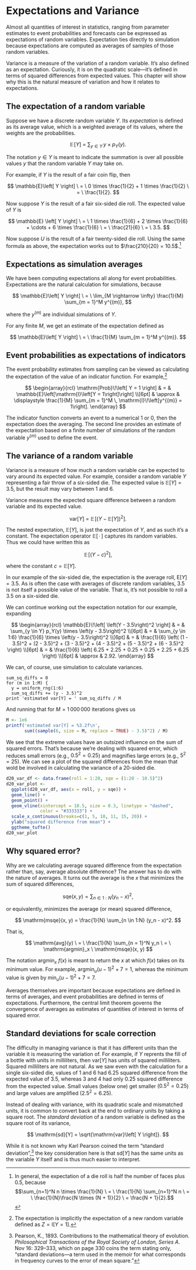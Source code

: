 # Expectations and Variance

Almost all quantities of interest in statistics, ranging from
parameter estimates to event probabilities and forecasts can be
expressed as expectations of random variables.  Expectation ties
directly to simulation because expectations are computed as averages
of samples of those random variables.

Variance is a measure of the variation of a random variable.  It's
also defined as an expectation.  Curiously, it is on the quadratic
scale---it's defined in terms of squared differences from expected
values.  This chapter will show why this is the natural measure of
variation and how it relates to expectations.

## The expectation of a random variable

Suppose we have a discrete random variable $Y$.  Its *expectation* is
defined as its average value, which is a weighted average of its
values, where the weights are the probabilities.

$$
\mathbb{E}\!\left[ Y \right]
\ = \
\sum_{y \in Y} \, y \times p_Y(y).
$$

The notation $y \in Y$ is meant to indicate the summation is over all
possible values $y$ that the random variable $Y$ may take on.

For example, if $Y$ is the result of a fair coin flip, then

$$
\mathbb{E}\left[ Y \right]
\ = \
0 \times \frac{1}{2} + 1 \times \frac{1}{2}
\ = \
\frac{1}{2}.
$$

Now suppose $Y$ is the result of a fair six-sided die roll.  The
expected value of $Y$ is

$$
\mathbb{E} \left[ Y \right]
\ = \
1 \times \frac{1}{6}
+ 2 \times \frac{1}{6}
+ \cdots
+ 6 \times \frac{1}{6}
\ = \
\frac{21}{6}
\ = \
3.5.
$$

Now suppose $U$ is the result of a fair twenty-sided die roll.  Using
the same formula as above, the expectation works out to
$\frac{210}{20} = 10.5$.^[In general, the expectation of a die roll is
half the number of faces plus 0.5, because $$\sum_{n=1}^N n \times
\frac{1}{N} \ = \ \frac{1}{N} \sum_{n=1}^N n \ = \ \frac{1}{N}\frac{N \times (N +
1)}{2} \ = \frac{N + 1}{2}.$$]


## Expectations as simulation averages

We have been computing expectations all along for event
probabilities.  Expectations are the natural calculation for
simulations, because

$$
\mathbb{E}\left[ Y \right]
\ = \
\lim_{M \rightarrow \infty} \frac{1}{M} \sum_{m = 1}^M y^{(m)},
$$

where the $y^{(m)}$ are individual simulations of $Y$.

For any finite $M$, we get an estimate of the expectation defined as

$$
\mathbb{E}\left[ Y \right]
\ = \
\frac{1}{M} \sum_{m = 1}^M y^{(m)}.
$$


## Event probabilities as expectations of indicators

The event probability estimates from sampling can be viewed as
calculating the expectation of the value of an indicator function.
For example,^[The expectation is implicitly the expectation of
a new random variable defined as $Z = \mathrm{I}[Y = 1].$]

$$
\begin{array}{rcl}
\mathrm{Prob}\!\left[ Y = 1 \right]
& = &
\mathbb{E}\left[\mathrm{I}\left[Y = 1\right]\right]
\\[6pt]
& \approx &
\displaystyle \frac{1}{M} \sum_{m = 1}^M \, \mathrm{I}\!\left[y^{(m)} = 1\right].
\end{array}
$$

The indicator function converts an event to a numerical 1 or 0, then
the expectation does the averaging.  The second line provides an
estimate of the expectation based on a finite number of simulations
of the random variable $y^{(m)}$ used to define the event.


## The variance of a random variable

Variance is a measure of how much a random variable can be expected to
vary around its expected value.  For example, consider a random
variable $Y$ representing a fair throw of a six-sided die.  The
expected value is $\mathbb{E}[Y] = 3.5$, but the result may vary
between 1 and 6.

Variance measures the expected square difference between a random
variable and its expected value.

$$
\mathrm{var}[Y]
\ = \
\mathbb{E}\!\left[
\left( Y - \mathbb{E}[Y] \right)^2
\right].
$$

The nested expectation, $\mathbb{E}[Y]$, is just the expectation
of $Y$, and as such it's a constant.  The expectation operator
$\mathbb{E}[\, \cdot \,]$ captures its random variables.  Thus we
could have written this as

$$
\mathbb{E}\!\left[ \left(Y - c\right)^2 \right],
$$

where the constant $c = \mathbb{E}[Y]$.

In our example of the six-sided die, the expectation is the average
roll, $\mathrm{E}[Y] = 3.5$.  As is often the case with averages of
discrete random variables, 3.5 is not itself a possible value of the
variable.  That is, it's not possible to roll a 3.5 on a six-sided
die.

We can continue working out the expectation notation for our example,
expanding

$$
\begin{array}{rcl}
\mathbb{E}\!\left[ \left(Y - 3.5\right)^2 \right]
& = &
\sum_{y \in Y} p_Y(y) \times \left(y - 3.5\right)^2
\\[6pt]
& = &
\sum_{y \in 1:6} \frac{1}{6} \times \left(y - 3.5\right)^2
\\[6pt]
& = &
\frac{1}{6}
\left(
(1 - 3.5)^2
+ (2 - 3.5)^2
+ (3 - 3.5)^2
+ (4 - 3.5)^2
+ (5 - 3.5)^2
+ (6 - 3.5)^2
\right)
\\[6pt]
& = & \frac{1}{6} \left(
      6.25 + 2.25 + 0.25 + 0.25 + 2.25 + 6.25
      \right)
\\[6pt]
& \approx & 2.92.
\end{array}
$$



We can, of course, use simulation to calculate variances.

```
sum_sq_diffs = 0
for (m in 1:M) {
  y = uniform_rng(1:6)
  sum_sq_diffs += (y - 3.5)^2
print 'estimated var[Y] = ' sum_sq_diffs / M
```

And running that for $M = 1\,000\,000$ iterations gives us

```r
M <- 1e6
printf('estimated var[Y] = %3.2f\n',
       sum((sample(6, size = M, replace = TRUE) - 3.5)^2) / M)
```

We see that the extreme values have an outsized influence on the sum
of squared errors.  That's because we're dealing with squared error,
which reduces small errors (e.g., $0.5^2 = 0.25$) and magnifies large
errors (e.g., $5^2 = 25$).  We can see a plot of the squared
differences from the mean that wold be involved in calculating
the variance of a 20-sided die.

```r
d20_var_df <- data.frame(roll = 1:20, sqe = (1:20 - 10.5)^2)
d20_var_plot <-
  ggplot(d20_var_df, aes(x = roll, y = sqe)) +
  geom_line() +
  geom_point() +
  geom_vline(xintercept = 10.5, size = 0.3, linetype = "dashed",
             color = "#333333") +
  scale_x_continuous(breaks=c(1, 5, 10, 11, 15, 20)) +
  ylab("squared difference from mean") +
  ggtheme_tufte()
d20_var_plot
```

## Why squared error?

Why are we calculating average squared difference from the expectation
rather than, say, average absolute difference?  The answer has to do
with the nature of averages.   It turns out the average is the $x$
that minimizes the sum of squared differences,

$$
\mathrm{sqe}(x, y) = \sum_{n \in 1:N} (y_n - x)^2,
$$

or equivalently, minimizes the average (or mean) squared difference,

$$
\mathrm{msqe}(x, y) = \frac{1}{N} \sum_{n \in 1:N} (y_n - x)^2.
$$

That is,

$$
\mathrm{avg}(y)
\ = \
\frac{1}{N} \sum_{n = 1}^N y_n
\ = \
\mathrm{argmin}_x \ \mathrm{msqe}(x, y)
$$

The notation $\mathrm{argmin}_x \ f(x)$ is meant to return the $x$
at which $f(x)$ takes on its minimum value.  For example,
$\mathrm{argmin}_u (u - 1)^2 + 7 = 1$, whereas the minimum value
is given by $\mathrm{min}_u (u - 1)^2 + 7 = 7$.

Averages themselves are important because expectations are defined in
terms of averages, and event probabilities are defined in terms of
expectations.  Furthermore, the central limit theorem governs the
convergence of averages as estimates of quantities of interest in
terms of squared error.


## Standard deviations for scale correction

The difficulty in managing variance is that it has different units
than the variable it is measuring the variation of.  For example, if
$Y$ reprents the fill of a bottle with units in milliliters, then
$\mathrm{var}[Y]$ has units of squared milliliters.  Squared
milliliters are not natural.  As we saw even with the calculation for
a single six-sided die, values of 1 and 6 had 6.25 squared difference
from the expected value of 3.5, whereas 3 and 4 had only 0.25 squared
difference from the expected value.  Small values (below one) get
smaller ($0.5^2 = 0.25$) and large values are amplified ($2.5^2 =
6.25$).

Instead of dealing with variance, with its quadratic scale and
mismatched units, it is common to convert back at the end to ordinary
units by taking a square root.  The *standard deviation* of a random
variable is defined as the square root of its variance,

$$
\mathrm{sd}[Y] = \sqrt{\mathrm{var}\left[ Y \right]}.
$$

While it is not known why Karl Pearson coined the term "standard
deviation",^[Pearson, K., 1893. Contributions to the mathematical
theory of evolution. *Philosophical Transactions of the Royal Society
of London, Series A*. Nov 16: 329--333, which on page 330 coins the
term stating only, "standard deviations---a term used in the memoir
for what corresponds in frequency curves to the error of mean
square."] the key consideration here is that $\mathrm{sd}[Y]$ has the
same units as the variable $Y$ itself and is thus much easier to
interpret.

